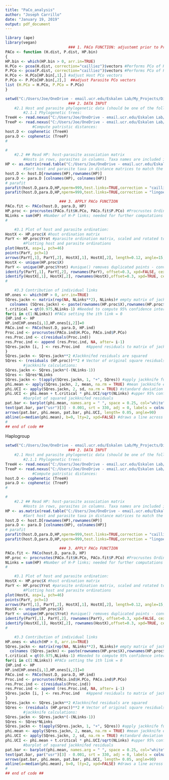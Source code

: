 ---
title: "PaCo_analysis"
author: "Joseph Carrillo"
date: "January 19, 2019"
output: pdf_document
---

```{r}
library (ape)
library(vegan)
							### 1. PACo FUNCTION: adjustemt prior to Procrustes analysis
PACo <- function (H.dist, P.dist, HP.bin)
{ 
HP.bin <- which(HP.bin > 0, arr.in=TRUE)
H.PCo <- pcoa(H.dist, correction="cailliez")$vectors #Performs PCo of Host distances 
P.PCo <- pcoa(P.dist, correction="cailliez")$vectors #Performs PCo of Parasite distances
H.PCo <- H.PCo[HP.bin[,1],] #adjust Host PCo vectors 
P.PCo <- P.PCo[HP.bin[,2],]  ##adjust Parasite PCo vectors
list (H.PCo = H.PCo, P.PCo = P.PCo)
}

```

```{r}
setwd("C:/Users/Joe/OneDrive - email.ucr.edu/Eskalen Lab/My_Projects/Dissertation/Taiwan/Mega Analysis/Manuscript/PACO/tre files/")
							### 2. DATA INPUT
	#2.1 Host and parasite phylogenetic data (should be one of the following):
		#2.1.1 Phylogenetic trees:
TreeH <- read.nexus("C:/Users/Joe/OneDrive - email.ucr.edu/Eskalen Lab/My_Projects/Dissertation/Taiwan/Mega Analysis/Manuscript/PACO/tre files/euwallacea_graph.tre") #this function reads Newick trees
TreeP <- read.nexus("C:/Users/Joe/OneDrive - email.ucr.edu/Eskalen Lab/My_Projects/Dissertation/Taiwan/Mega Analysis/Manuscript/PACO/tre files/graph_paco") #for Nexus trees, use read.nexus(file.choose())
            #Compute patristic distances:
host.D <- cophenetic (TreeH)
para.D <- cophenetic (TreeP)
#
```



```{r}
#			
	#2.2 ## Read HP: host-parasite association matrix
		#Hosts in rows, parasites in columns. Taxa names are included in the file and should match those in tree, sequence or distance files. 
HP <- as.matrix(read.table("C:/Users/Joe/OneDrive - email.ucr.edu/Eskalen Lab/My_Projects/Dissertation/Taiwan/Mega Analysis/Manuscript/PACO/tre files/graph_euw_table_trans_haplo_2.txt", header=TRUE)) 
        #Sort host and parasite taxa in distance matrices to match the HP matrix:
host.D <- host.D[rownames(HP),rownames(HP)]
para.D <- para.D [colnames(HP), colnames(HP)]
# parafit
parafit(host.D,para.D,HP,nperm=999,test.links=TRUE,correction = "cailliez")
parafit(host.D,para.D,HP,nperm=999,test.links=TRUE,correction = "lingoes")
```

```{r}
						### 3. APPLY PACo FUNCTION  
PACo.fit <- PACo(host.D, para.D, HP)
HP.proc <- procrustes(PACo.fit$H.PCo, PACo.fit$P.PCo) #Procrustes Ordination 
NLinks = sum(HP) #Number of H-P links; needed for further computations
#
```

```{r}
	#3.1 Plot of host and parasite ordination:
HostX <- HP.proc$X #host ordination matrix
ParY <- HP.proc$Yrot #parasite ordination matrix, scaled and rotated to fit HostX
        #Plotting host and parasite ordinations
plot(HostX, asp=1, pch=46) 
points(ParY, pch=1)
arrows(ParY[,1], ParY[,2], HostX[,1], HostX[,2], length=0.12, angle=15, xpd=FALSE)
HostX <- unique(HP.proc$X) 
ParY <- unique(HP.proc$Yrot) #unique() removes duplicated points - convenient for labelling of points below
identify(ParY[,1], ParY[,2], rownames(ParY), offset=0.3, xpd=FALSE, cex=0.8) #interactive labelling
identify(HostX[,1], HostX[,2], rownames(HostX),offset=0.3, xpd=TRUE, cex= 0.8)
#
```



```{r,warning=FALSE}
	#3.3 Contribution of individual links
HP.ones <- which(HP > 0, arr.in=TRUE)
SQres.jackn <- matrix(rep(NA, NLinks**2), NLinks)# empty matrix of jackknifed squared residuals
  colnames (SQres.jackn) <- paste(rownames(HP.proc$X),rownames(HP.proc$Yrot), sep="-") #colnames identify the H-P link
t.critical = qt(0.975,NLinks-1) #Needed to compute 95% confidence intervals.
for(i in c(1:NLinks)) #PACo setting the ith link = 0
{HP.ind <- HP
HP.ind[HP.ones[i,1],HP.ones[i,2]]=0
PACo.ind <- PACo(host.D, para.D, HP.ind)
Proc.ind <- procrustes(PACo.ind$H.PCo, PACo.ind$P.PCo) 
res.Proc.ind <- c(residuals(Proc.ind))
res.Proc.ind <- append (res.Proc.ind, NA, after= i-1)
SQres.jackn [i, ] <- res.Proc.ind	#Append residuals to matrix of jackknifed squared residuals
} 
SQres.jackn <- SQres.jackn**2 #Jackknifed residuals are squared
SQres <- (residuals (HP.proc))**2 # Vector of original square residuals
        #jackknife calculations:
SQres.jackn <- SQres.jackn*(-(NLinks-1))
SQres <- SQres*NLinks
SQres.jackn <- t(apply(SQres.jackn, 1, "+", SQres)) #apply jackknife function to matrix
phi.mean <- apply(SQres.jackn, 2, mean, na.rm = TRUE) #mean jackknife estimate per link
phi.UCI <- apply(SQres.jackn, 2, sd, na.rm = TRUE) #standard deviation of estimates
phi.UCI <- phi.mean + t.critical * phi.UCI/sqrt(NLinks) #upper 95% confidence interval
        #barplot of squared jackknifed residuals
pat.bar <- barplot(phi.mean, names.arg = " ", space = 0.25, col="white", xlab= "Host-parasite links", ylab= "Squared residuals", ylim=c(0, max(phi.UCI)), cex.lab=1.2)
text(pat.bar, par("usr")[3] - 0.001, srt = 330, adj = 0, labels = colnames(SQres.jackn), xpd = TRUE, font = 1, cex=0.6)
arrows(pat.bar, phi.mean, pat.bar, phi.UCI, length= 0.05, angle=90)
abline(a=median(phi.mean), b=0, lty=2, xpd=FALSE) #draws a line across the median residual value
#
## end of code ##
```

Haplogroup

```{r}
setwd("C:/Users/Joe/OneDrive - email.ucr.edu/Eskalen Lab/My_Projects/Dissertation/Taiwan/Mega Analysis/Manuscript/PACO/tre files/")
							### 2. DATA INPUT
	#2.1 Host and parasite phylogenetic data (should be one of the following):
		#2.1.1 Phylogenetic trees:
TreeH <- read.nexus("C:/Users/Joe/OneDrive - email.ucr.edu/Eskalen Lab/My_Projects/Dissertation/Taiwan/Mega Analysis/Manuscript/PACO/tre files/euwallacea_pape.tre") #this function reads Newick trees
TreeP <- read.nexus("C:/Users/Joe/OneDrive - email.ucr.edu/Eskalen Lab/My_Projects/Dissertation/Taiwan/Mega Analysis/Manuscript/PACO/tre files/pape_paco") #for Nexus trees, use read.nexus(file.choose())
            #Compute patristic distances:
host.D <- cophenetic (TreeH)
para.D <- cophenetic (TreeP)
#
```



```{r}
#			
	#2.2 ## Read HP: host-parasite association matrix
		#Hosts in rows, parasites in columns. Taxa names are included in the file and should match those in tree, sequence or distance files. 
HP <- as.matrix(read.table("C:/Users/Joe/OneDrive - email.ucr.edu/Eskalen Lab/My_Projects/Dissertation/Taiwan/Mega Analysis/Manuscript/PACO/tre files/pape_euw_table_trans_haplo_2.txt", header=TRUE)) 
        #Sort host and parasite taxa in distance matrices to match the HP matrix:
host.D <- host.D[rownames(HP),rownames(HP)]
para.D <- para.D [colnames(HP), colnames(HP)]
# parafit
parafit(host.D,para.D,HP,nperm=999,test.links=TRUE,correction = "cailliez")
parafit(host.D,para.D,HP,nperm=999,test.links=TRUE,correction = "lingoes")
```

```{r}
						### 3. APPLY PACo FUNCTION  
PACo.fit <- PACo(host.D, para.D, HP)
HP.proc <- procrustes(PACo.fit$H.PCo, PACo.fit$P.PCo) #Procrustes Ordination 
NLinks = sum(HP) #Number of H-P links; needed for further computations
#
```

```{r}
	#3.1 Plot of host and parasite ordination:
HostX <- HP.proc$X #host ordination matrix
ParY <- HP.proc$Yrot #parasite ordination matrix, scaled and rotated to fit HostX
        #Plotting host and parasite ordinations
plot(HostX, asp=1, pch=46) 
points(ParY, pch=1)
arrows(ParY[,1], ParY[,2], HostX[,1], HostX[,2], length=0.12, angle=15, xpd=FALSE)
HostX <- unique(HP.proc$X) 
ParY <- unique(HP.proc$Yrot) #unique() removes duplicated points - convenient for labelling of points below
identify(ParY[,1], ParY[,2], rownames(ParY), offset=0.3, xpd=FALSE, cex=0.8) #interactive labelling
identify(HostX[,1], HostX[,2], rownames(HostX),offset=0.3, xpd=TRUE, cex= 0.8)
#
```



```{r,warning=FALSE}
	#3.3 Contribution of individual links
HP.ones <- which(HP > 0, arr.in=TRUE)
SQres.jackn <- matrix(rep(NA, NLinks**2), NLinks)# empty matrix of jackknifed squared residuals
  colnames (SQres.jackn) <- paste(rownames(HP.proc$X),rownames(HP.proc$Yrot), sep="-") #colnames identify the H-P link
t.critical = qt(0.975,NLinks-1) #Needed to compute 95% confidence intervals.
for(i in c(1:NLinks)) #PACo setting the ith link = 0
{HP.ind <- HP
HP.ind[HP.ones[i,1],HP.ones[i,2]]=0
PACo.ind <- PACo(host.D, para.D, HP.ind)
Proc.ind <- procrustes(PACo.ind$H.PCo, PACo.ind$P.PCo) 
res.Proc.ind <- c(residuals(Proc.ind))
res.Proc.ind <- append (res.Proc.ind, NA, after= i-1)
SQres.jackn [i, ] <- res.Proc.ind	#Append residuals to matrix of jackknifed squared residuals
} 
SQres.jackn <- SQres.jackn**2 #Jackknifed residuals are squared
SQres <- (residuals (HP.proc))**2 # Vector of original square residuals
        #jackknife calculations:
SQres.jackn <- SQres.jackn*(-(NLinks-1))
SQres <- SQres*NLinks
SQres.jackn <- t(apply(SQres.jackn, 1, "+", SQres)) #apply jackknife function to matrix
phi.mean <- apply(SQres.jackn, 2, mean, na.rm = TRUE) #mean jackknife estimate per link
phi.UCI <- apply(SQres.jackn, 2, sd, na.rm = TRUE) #standard deviation of estimates
phi.UCI <- phi.mean + t.critical * phi.UCI/sqrt(NLinks) #upper 95% confidence interval
        #barplot of squared jackknifed residuals
pat.bar <- barplot(phi.mean, names.arg = " ", space = 0.25, col="white", xlab= "Host-parasite links", ylab= "Squared residuals", ylim=c(0, max(phi.UCI)), cex.lab=1.2)
text(pat.bar, par("usr")[3] - 0.001, srt = 330, adj = 0, labels = colnames(SQres.jackn), xpd = TRUE, font = 1, cex=0.6)
arrows(pat.bar, phi.mean, pat.bar, phi.UCI, length= 0.05, angle=90)
abline(a=median(phi.mean), b=0, lty=2, xpd=FALSE) #draws a line across the median residual value
#
## end of code ##
```
